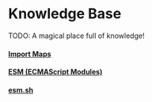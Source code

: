 # Knowledge Base

TODO: A magical place full of knowledge!

#### [Import Maps](#import-maps)

#### [ESM (ECMAScript Modules)](#esm-ecmascript-modules)

#### [esm.sh](#esmsh)